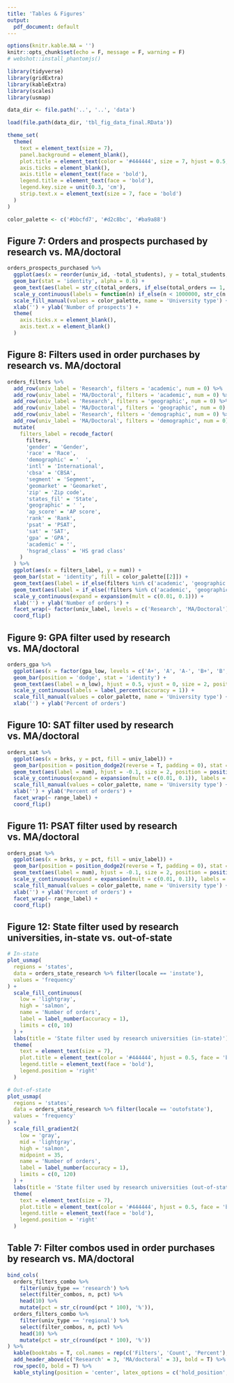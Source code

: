 ```yaml
---
title: 'Tables & Figures'
output:
  pdf_document: default
---
```


```r
options(knitr.kable.NA = '')
knitr::opts_chunk$set(echo = F, message = F, warning = F)
# webshot::install_phantomjs()

library(tidyverse)
library(gridExtra)
library(kableExtra)
library(scales)
library(usmap)

data_dir <- file.path('..', '..', 'data')

load(file.path(data_dir, 'tbl_fig_data_final.RData'))

theme_set(
  theme(
    text = element_text(size = 7),
    panel.background = element_blank(),
    plot.title = element_text(color = '#444444', size = 7, hjust = 0.5, face = 'bold'),
    axis.ticks = element_blank(),
    axis.title = element_text(face = 'bold'),
    legend.title = element_text(face = 'bold'),
    legend.key.size = unit(0.3, 'cm'),
    strip.text.x = element_text(size = 7, face = 'bold')
  )
)

color_palette <- c('#bbcfd7', '#d2c8bc', '#ba9a88')
```


## Figure 7: Orders and prospects purchased by research vs. MA/doctoral

```r
orders_prospects_purchased %>% 
  ggplot(aes(x = reorder(univ_id, -total_students), y = total_students, fill = univ_label, width = 0.8)) +
  geom_bar(stat = 'identity', alpha = 0.6) +
  geom_text(aes(label = str_c(total_orders, if_else(total_orders == 1, ' order', ' orders')), y = total_students + 2000), vjust = 0, size = 1.8) +
  scale_y_continuous(labels = function(n) if_else(n < 1000000, str_c(n / 1000, 'K'), str_c(n / 1000000, 'M'))) +
  scale_fill_manual(values = color_palette, name = 'University type') +
  xlab('') + ylab('Number of prospects') +
  theme(
    axis.ticks.x = element_blank(),
    axis.text.x = element_blank()
  )
```


## Figure 8: Filters used in order purchases by research vs. MA/doctoral

```r
orders_filters %>% 
  add_row(univ_label = 'Research', filters = 'academic', num = 0) %>% 
  add_row(univ_label = 'MA/Doctoral', filters = 'academic', num = 0) %>% 
  add_row(univ_label = 'Research', filters = 'geographic', num = 0) %>% 
  add_row(univ_label = 'MA/Doctoral', filters = 'geographic', num = 0) %>% 
  add_row(univ_label = 'Research', filters = 'demographic', num = 0) %>% 
  add_row(univ_label = 'MA/Doctoral', filters = 'demographic', num = 0) %>% 
  mutate(
    filters_label = recode_factor(
      filters,
      'gender' = 'Gender',
      'race' = 'Race',
      'demographic' = '  ',
      'intl' = 'International',
      'cbsa' = 'CBSA',
      'segment' = 'Segment',
      'geomarket' = 'Geomarket',
      'zip' = 'Zip code',
      'states_fil' = 'State',
      'geographic' = ' ',
      'ap_score' = 'AP score',
      'rank' = 'Rank',
      'psat' = 'PSAT',
      'sat' = 'SAT',
      'gpa' = 'GPA',
      'academic' = '',
      'hsgrad_class' = 'HS grad class'
    )
  ) %>% 
  ggplot(aes(x = filters_label, y = num)) +
  geom_bar(stat = 'identity', fill = color_palette[[2]]) +
  geom_text(aes(label = if_else(filters %in% c('academic', 'geographic', 'demographic') & univ_label == 'Research', str_c(str_to_title(filters), ' filters'), ''), y = 0), hjust = 0, size = 2, fontface = 'bold') +
  geom_text(aes(label = if_else(!filters %in% c('academic', 'geographic', 'demographic'), str_c(round(pct * 100), '%'), '')), hjust = -0.1, size = 2) +
  scale_y_continuous(expand = expansion(mult = c(0.01, 0.1))) +
  xlab('') + ylab('Number of orders') +
  facet_wrap(~ factor(univ_label, levels = c('Research', 'MA/Doctoral'))) +
  coord_flip()
```


## Figure 9: GPA filter used by research vs. MA/doctoral

```r
orders_gpa %>% 
  ggplot(aes(x = factor(gpa_low, levels = c('A+', 'A', 'A-', 'B+', 'B', 'B-', 'C+', 'C', 'C-')), y = pct_low, fill = univ_label)) +
  geom_bar(position = 'dodge', stat = 'identity') +
  geom_text(aes(label = n_low), hjust = 0.5, vjust = 0, size = 2, position = position_dodge(0.9)) +
  scale_y_continuous(labels = label_percent(accuracy = 1)) +
  scale_fill_manual(values = color_palette, name = 'University type') +
  xlab('') + ylab('Percent of orders')
```


## Figure 10: SAT filter used by research vs. MA/doctoral

```r
orders_sat %>% 
  ggplot(aes(x = brks, y = pct, fill = univ_label)) +
  geom_bar(position = position_dodge2(reverse = T, padding = 0), stat = 'identity') +
  geom_text(aes(label = num), hjust = -0.1, size = 2, position = position_dodge2(0.9, reverse = T, padding = 0)) +
  scale_y_continuous(expand = expansion(mult = c(0.01, 0.1)), labels = label_percent(accuracy = 1)) +
  scale_fill_manual(values = color_palette, name = 'University type') +
  xlab('') + ylab('Percent of orders') +
  facet_wrap(~ range_label) +
  coord_flip()
```


## Figure 11: PSAT filter used by research vs. MA/doctoral

```r
orders_psat %>% 
  ggplot(aes(x = brks, y = pct, fill = univ_label)) +
  geom_bar(position = position_dodge2(reverse = T, padding = 0), stat = 'identity') +
  geom_text(aes(label = num), hjust = -0.1, size = 2, position = position_dodge2(0.9, reverse = T, padding = 0)) +
  scale_y_continuous(expand = expansion(mult = c(0.01, 0.1)), labels = label_percent(accuracy = 1)) +
  scale_fill_manual(values = color_palette, name = 'University type') +
  xlab('') + ylab('Percent of orders') +
  facet_wrap(~ range_label) +
  coord_flip()
```


\newpage
## Figure 12: State filter used by research universities, in-state vs. out-of-state

```r
# In-state
plot_usmap(
  regions = 'states',
  data = orders_state_research %>% filter(locale == 'instate'),
  values = 'frequency'
) +
  scale_fill_continuous(
    low = 'lightgray',
    high = 'salmon', 
    name = 'Number of orders',
    label = label_number(accuracy = 1),
    limits = c(0, 10)
  ) + 
  labs(title = 'State filter used by research universities (in-state)') +
  theme(
    text = element_text(size = 7), 
    plot.title = element_text(color = '#444444', hjust = 0.5, face = 'bold'), 
    legend.title = element_text(face = 'bold'),
    legend.position = 'right'
  )
```

```r
# Out-of-state
plot_usmap(
  regions = 'states',
  data = orders_state_research %>% filter(locale == 'outofstate'),
  values = 'frequency'
) +
  scale_fill_gradient2(
    low = 'gray',
    mid = 'lightgray',
    high = 'salmon', 
    midpoint = 35,
    name = 'Number of orders',
    label = label_number(accuracy = 1),
    limits = c(0, 120)
  ) + 
  labs(title = 'State filter used by research universities (out-of-state)') +
  theme(
    text = element_text(size = 7), 
    plot.title = element_text(color = '#444444', hjust = 0.5, face = 'bold'), 
    legend.title = element_text(face = 'bold'),
    legend.position = 'right'
  )
```


## Table 7: Filter combos used in order purchases by research vs. MA/doctoral

```r
bind_cols(
  orders_filters_combo %>% 
    filter(univ_type == 'research') %>% 
    select(filter_combos, n, pct) %>% 
    head(10) %>%
    mutate(pct = str_c(round(pct * 100), '%')),
  orders_filters_combo %>% 
    filter(univ_type == 'regional') %>% 
    select(filter_combos, n, pct) %>% 
    head(10) %>%
    mutate(pct = str_c(round(pct * 100), '%'))
) %>% 
  kable(booktabs = T, col.names = rep(c('Filters', 'Count', 'Percent'), 2), align = rep(c('l', 'c', 'c'), 2)) %>%
  add_header_above(c('Research' = 3, 'MA/doctoral' = 3), bold = T) %>% 
  row_spec(0, bold = T) %>%
  kable_styling(position = 'center', latex_options = c('hold_position', 'scale_down'))
```
